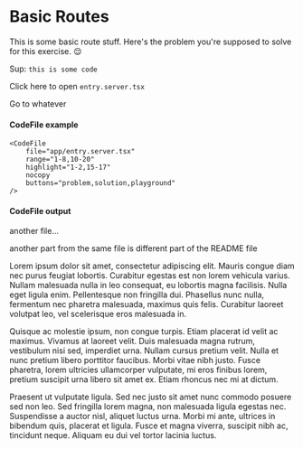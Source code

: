 # Basic Routes

This is some basic route stuff. Here's the problem you're supposed to solve for
this exercise. 😌

Sup: `this is some code`

<InlineFile file="app/entry.server.tsx">
	Click here to open
	<code>entry.server.tsx</code>
</InlineFile>

<LinkToApp to="/whatever">Go to whatever</LinkToApp>

#### CodeFile example

```tsx nonumber
<CodeFile
	file="app/entry.server.tsx"
	range="1-8,10-20"
	highlight="1-2,15-17"
	nocopy
	buttons="problem,solution,playground"
/>
```

#### CodeFile output

<CodeFile
	file="app/entry.server.tsx"
	range="1-8,10-20"
	highlight="1-2,15-17"
	nocopy
	buttons="problem,solution,playground"
/>

another file...

<CodeFile file="app/entry.client.tsx" range="1-5" highlight="4" />

another part from the same file is different part of the README file

<CodeFile file="app/entry.server.tsx" range="30-40" />

Lorem ipsum dolor sit amet, consectetur adipiscing elit. Mauris congue diam nec
purus feugiat lobortis. Curabitur egestas est non lorem vehicula varius. Nullam
malesuada nulla in leo consequat, eu lobortis magna facilisis. Nulla eget ligula
enim. Pellentesque non fringilla dui. Phasellus nunc nulla, fermentum nec
pharetra malesuada, maximus quis felis. Curabitur laoreet volutpat leo, vel
scelerisque eros malesuada in.

Quisque ac molestie ipsum, non congue turpis. Etiam placerat id velit ac
maximus. Vivamus at laoreet velit. Duis malesuada magna rutrum, vestibulum nisi
sed, imperdiet urna. Nullam cursus pretium velit. Nulla et nunc pretium libero
porttitor faucibus. Morbi vitae nibh justo. Fusce pharetra, lorem ultricies
ullamcorper vulputate, mi eros finibus lorem, pretium suscipit urna libero sit
amet ex. Etiam rhoncus nec mi at dictum.

Praesent ut vulputate ligula. Sed nec justo sit amet nunc commodo posuere sed
non leo. Sed fringilla lorem magna, non malesuada ligula egestas nec.
Suspendisse a auctor nisl, aliquet luctus urna. Morbi mi ante, ultrices in
bibendum quis, placerat et ligula. Fusce et magna viverra, suscipit nibh ac,
tincidunt neque. Aliquam eu dui vel tortor lacinia luctus.
